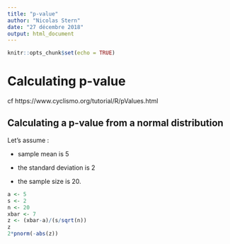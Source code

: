 ```yaml
---
title: "p-value"
author: "Nicolas Stern"
date: "27 décembre 2018"
output: html_document
---
```


```r
knitr::opts_chunk$set(echo = TRUE)
```
# Calculating p-value

cf https://www.cyclismo.org/tutorial/R/pValues.html

## Calculating a p-value from a normal distribution

Let's assume :

- sample mean is 5

- the standard deviation is 2

- the sample size is 20. 

```r
a <- 5
s <- 2
n <- 20
xbar <- 7
z <- (xbar-a)/(s/sqrt(n))
z
2*pnorm(-abs(z))
```
